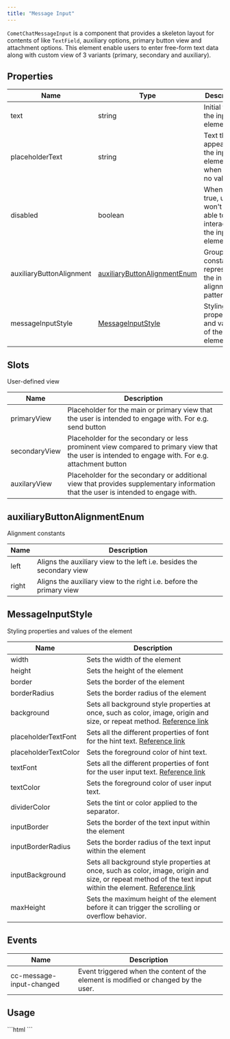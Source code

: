 ```yaml
---
title: "Message Input"
---
```


`CometChatMessageInput` is a component that provides a skeleton layout for contents of like `TextField`, auxiliary options, primary button view and attachment options. This element enable users to enter free-form text data along with custom view of 3 variants (primary, secondary and auxiliary).

## Properties

| Name                     | Type                                                                                            | Description                                                             |
| ------------------------ | ----------------------------------------------------------------------------------------------- | ----------------------------------------------------------------------- |
| text                     | string                                                                                          | Initial text of the input element                                       |
| placeholderText          | string                                                                                          | Text that appears in the input element when it has no value set         |
| disabled                 | boolean                                                                                         | When set to true, user won't be able to interact with the input element |
| auxiliaryButtonAlignment | [auxiliaryButtonAlignmentEnum](/docs/ui-kit/angular/message-input#auxiliarybuttonalignmentenum) | Group of constants representing the in-built alignment pattern          |
| messageInputStyle        | [MessageInputStyle](/docs/ui-kit/angular/message-input#messageinputstyle)                       | Styling properties and values of the element                            |

## Slots

User-defined view

| Name          | Description                                                                                                                                        |
| ------------- | -------------------------------------------------------------------------------------------------------------------------------------------------- |
| primaryView   | Placeholder for the main or primary view that the user is intended to engage with. For e.g. send button                                            |
| secondaryView | Placeholder for the secondary or less prominent view compared to primary view that the user is intended to engage with. For e.g. attachment button |
| auxilaryView  | Placeholder for the secondary or additional view that provides supplementary information that the user is intended to engage with.                 |

## auxiliaryButtonAlignmentEnum

Alignment constants

| Name  | Description                                                           |
| ----- | --------------------------------------------------------------------- |
| left  | Aligns the auxiliary view to the left i.e. besides the secondary view |
| right | Aligns the auxiliary view to the right i.e. before the primary view   |

## MessageInputStyle

Styling properties and values of the element

| Name                 | Description                                                                                                                                                                                                               |
| -------------------- | ------------------------------------------------------------------------------------------------------------------------------------------------------------------------------------------------------------------------- |
| width                | Sets the width of the element                                                                                                                                                                                             |
| height               | Sets the height of the element                                                                                                                                                                                            |
| border               | Sets the border of the element                                                                                                                                                                                            |
| borderRadius         | Sets the border radius of the element                                                                                                                                                                                     |
| background           | Sets all background style properties at once, such as color, image, origin and size, or repeat method. [Reference link](https://developer.mozilla.org/en-US/docs/Web/CSS/background)                                      |
| placeholderTextFont  | Sets all the different properties of font for the hint text. [Reference link](https://developer.mozilla.org/en-US/docs/Web/CSS/font)                                                                                      |
| placeholderTextColor | Sets the foreground color of hint text.                                                                                                                                                                                   |
| textFont             | Sets all the different properties of font for the user input text. [Reference link](https://developer.mozilla.org/en-US/docs/Web/CSS/font)                                                                                |
| textColor            | Sets the foreground color of user input text.                                                                                                                                                                             |
| dividerColor         | Sets the tint or color applied to the separator.                                                                                                                                                                          |
| inputBorder          | Sets the border of the text input within the element                                                                                                                                                                      |
| inputBorderRadius    | Sets the border radius of the text input within the element                                                                                                                                                               |
| inputBackground      | Sets all background style properties at once, such as color, image, origin and size, or repeat method of the text input within the element. [Reference link](https://developer.mozilla.org/en-US/docs/Web/CSS/background) |
| maxHeight            | Sets the maximum height of the element before it can trigger the scrolling or overflow behavior.                                                                                                                          |

## Events

| Name                     | Description                                                                         |
| ------------------------ | ----------------------------------------------------------------------------------- |
| cc-message-input-changed | Event triggered when the content of the element is modified or changed by the user. |

## Usage

<Tabs>
<Tab title="HTML">
```html
<cometchat-message-input
[placeholderText]="'your custom placeholder text'"
></cometchat-message-input>
```

</Tab>

</Tabs>
